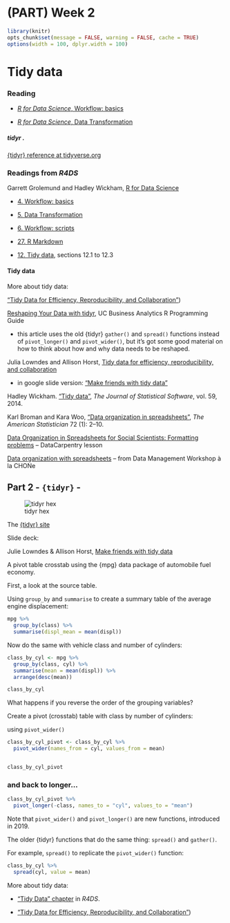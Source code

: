 # (PART) Week 2 {-} 


<!-- This file by Martin Monkman is licensed under a Creative Commons Attribution 4.0 International License https://creativecommons.org/licenses/by/4.0/   -->



```r
library(knitr)
opts_chunk$set(message = FALSE, warning = FALSE, cache = TRUE)
options(width = 100, dplyr.width = 100)
```




# Tidy data {#tidy_data}


### Reading

* [_R for Data Science_, Workflow: basics](https://r4ds.had.co.nz/workflow-basics.html)

* [_R for Data Science_, Data Transformation](https://r4ds.had.co.nz/transform.html)



##### tidyr .

[{tidyr} reference at tidyverse.org](https://tidyr.tidyverse.org/)




### Readings from _R4DS_

Garrett Grolemund and Hadley Wickham, [R for Data Science](https://r4ds.had.co.nz/)

* [4. Workflow: basics](https://r4ds.had.co.nz/workflow-basics.html)

* [5. Data Transformation](https://r4ds.had.co.nz/transform.html)

* [6. Workflow: scripts](https://r4ds.had.co.nz/workflow-scripts.html)

* [27. R Markdown](https://r4ds.had.co.nz/r-markdown.html)

* [12. Tidy data](https://r4ds.had.co.nz/tidy-data.html), sections 12.1 to 12.3




#### Tidy data

More about tidy data:

["Tidy Data for Efficiency, Reproducibility, and Collaboration"](https://www.openscapes.org/blog/2020/10/12/tidy-data/))



[Reshaping Your Data with tidyr](https://uc-r.github.io/tidyr), UC Business Analytics R Programming Guide

* this article uses the old {tidyr} `gather()` and `spread()` functions instead of `pivot_longer()` and `pivot_wider()`, but it's got some good material on how to think about how and why data needs to be reshaped.



Julia Lowndes and Allison Horst, [Tidy data for efficiency, reproducibility, and collaboration](https://www.openscapes.org/blog/2020/10/12/tidy-data/)

* in google slide version: ["Make friends with tidy data"](https://docs.google.com/presentation/d/1N7hKepabvl9OrHjvGJWPjUsfzVdB5xzV5AsFndgSwms/edit#slide=id.p)

Hadley Wickham. ["Tidy data"](https://vita.had.co.nz/papers/tidy-data.html), _The Journal of Statistical Software_, vol. 59, 2014.

Karl Broman and Kara Woo, ["Data organization in spreadsheets"](https://doi.org/10.1080/00031305.2017.1375989), _The American Statistician_ 72 (1): 2–10.

[Data Organization in Spreadsheets for Social Scientists: Formatting problems](https://datacarpentry.org/spreadsheets-socialsci/02-common-mistakes/index.html) -- DataCarpentry lesson

[Data organization with spreadsheets](https://remi-daigle.github.io/2017-CHONe-Data/organization.nb.html) -- from Data Management Workshop à la CHONe



## Part 2 - `{tidyr}` -


![tidyr hex](static/img/tidyr_400.png)

The [{tidyr} site](https://tidyr.tidyverse.org/)



Slide deck:

Julie Lowndes & Allison Horst, [Make friends with tidy data](https://docs.google.com/presentation/d/1N7hKepabvl9OrHjvGJWPjUsfzVdB5xzV5AsFndgSwms/edit#slide=id.p)




A pivot table crosstab using the {mpg} data package of automobile fuel economy.

First, a look at the source table.





Using `group_by` and `summarise` to create a summary table of the average engine displacement:

```r
mpg %>%                                
  group_by(class) %>%                   
  summarise(displ_mean = mean(displ)) 

```



Now do the same with vehicle class and number of cylinders:

```r

class_by_cyl <- mpg %>%
  group_by(class, cyl) %>%
  summarise(mean = mean(displ)) %>%
  arrange(desc(mean))

class_by_cyl

```




What happens if you reverse the order of the grouping variables?



Create a pivot (crosstab) table with class by number of cylinders:


using `pivot_wider()`

```r
class_by_cyl_pivot <- class_by_cyl %>%
  pivot_wider(names_from = cyl, values_from = mean)


class_by_cyl_pivot
```



### and back to longer...

```r

class_by_cyl_pivot %>%
  pivot_longer(-class, names_to = "cyl", values_to = "mean")

```




Note that `pivot_wider()` and `pivot_longer()` are new functions, introduced in 2019.

The older {tidyr} functions that do the same thing: `spread()` and `gather()`.

For example, `spread()` to replicate the `pivot_wider()` function:

```r

class_by_cyl %>%
  spread(cyl, value = mean)

```



More about tidy data:

* ["Tidy Data" chapter](https://r4ds.had.co.nz/tidy-data.html) in _R4DS_.

* ["Tidy Data for Efficiency, Reproducibility, and Collaboration"](https://www.openscapes.org/blog/2020/10/12/tidy-data/))




